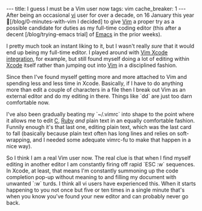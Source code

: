 ---
title: I guess I must be a Vim user now
tags: vim
cache_breaker: 1
---
After being an occasional [[vi]] user for over a decade, on 16 January this year [/blog/0-minutes-with-vim I decided] to give [[Vim]] a proper try as a possible candidate for duties as my full-time coding editor (this after a decent [/blog/trying-emacs trial] of [[Emacs]] in the prior weeks).

I pretty much took an instant liking to it, but I wasn't really ''sure'' that it would end up being my full-time editor. I played around with [[Vim Xcode integration]], for example, but still found myself doing a lot of editing within [[Xcode]] itself rather than jumping out into [[Vim]] in a disciplined fashion.

Since then I've found myself getting more and more attached to Vim and spending less and less time in Xcode. Basically, if I have to do anything more than edit a couple of characters in a file then I break out Vim as an external editor and do my editing in there. Things like `dd` are just too darn comfortable now.

I've also been gradually beating my `~/.vimrc` into shape to the point where it allows me to edit [[C]], [[Ruby]] ''and'' plain text in an equally comfortable fashion. Funnily enough it's that last one, editing plain text, which was the last card to fall (basically because plain text often has long lines and relies on soft-wrapping, and I needed some adequate vimrc-fu to make that happen in a nice way).

So I think I am a real Vim user now. The real clue is that when I find myself editing in another editor I am constantly firing off rapid `ESC :w` sequences. In Xcode, at least, that means I'm constantly summoning up the code completion pop-up without meaning to and filling my document with unwanted `:w` turds. I think all vi users have experienced this. When it starts happening to you not once but five or ten times in a single minute that's when you know you've found your new editor and can probably never go back.
